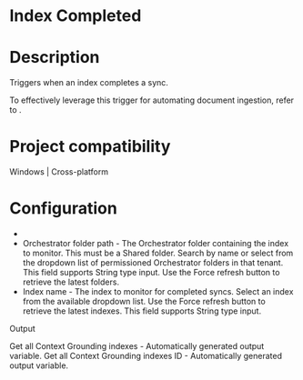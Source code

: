 ﻿# Index Completed

# Description

Triggers when an index completes a sync.

To effectively leverage this trigger for automating document ingestion, refer to
                    .

# Project compatibility

Windows | Cross-platform

# Configuration

* 
* Orchestrator folder path - The Orchestrator folder containing the index to monitor. This must be a Shared folder. Search by name or select from the dropdown list of permissioned Orchestrator folders in that tenant. This field supports String type input. Use the Force refresh button to retrieve the latest folders.
* Index name - The index to monitor for completed syncs. Select an index from the available dropdown list. Use the Force refresh button to retrieve the latest indexes. This field supports String type input.

Output

Get all Context Grounding indexes - Automatically generated output
                        variable. Get all Context Grounding indexes ID - Automatically generated output
                        variable.
